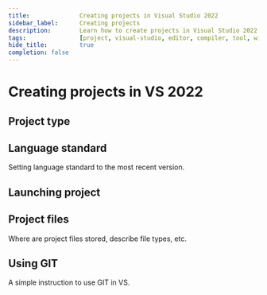 ```yaml
---
title:				Creating projects in Visual Studio 2022
sidebar_label:		Creating projects
description:		Learn how to create projects in Visual Studio 2022
tags:				[project, visual-studio, editor, compiler, tool, windows]
hide_title:			true
completion: false
---
```



# Creating projects in VS 2022

## Project type

<ImproveSection />

## Language standard

<ImproveSection />

Setting language standard to the most recent version.

## Launching project

<ImproveSection />

## Project files

<ImproveSection />

Where are project files stored, describe file types, etc.


## Using GIT

<ImproveSection />

A simple instruction to use GIT in VS.


